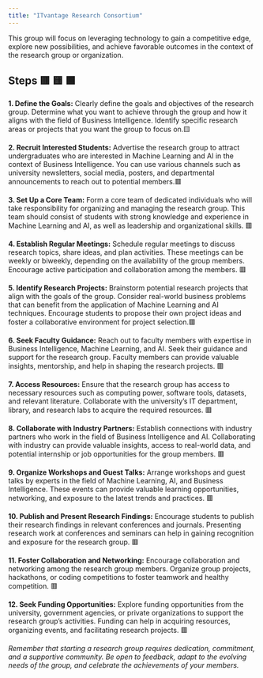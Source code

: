 ```yaml
---
title: "ITvantage Research Consortium"
---
```


This group will focus on leveraging technology to gain a competitive edge, explore new possibilities, and achieve favorable outcomes in the context of the research group or organization.

## Steps 🟥 🟨 🟩

**1. Define the Goals:** Clearly define the goals and objectives of the research group. Determine what you want to achieve through the group and how it aligns with the field of Business Intelligence. Identify specific research areas or projects that you want the group to focus on.🟨

**2. Recruit Interested Students:** Advertise the research group to attract undergraduates who are interested in Machine Learning and AI in the context of Business Intelligence. You can use various channels such as university newsletters, social media, posters, and departmental announcements to reach out to potential members.🟥

**3. Set Up a Core Team:** Form a core team of dedicated individuals who will take responsibility for organizing and managing the research group. This team should consist of students with strong knowledge and experience in Machine Learning and AI, as well as leadership and organizational skills. 🟥

**4. Establish Regular Meetings:** Schedule regular meetings to discuss research topics, share ideas, and plan activities. These meetings can be weekly or biweekly, depending on the availability of the group members. Encourage active participation and collaboration among the members. 🟥

**5. Identify Research Projects:** Brainstorm potential research projects that align with the goals of the group. Consider real-world business problems that can benefit from the application of Machine Learning and AI techniques. Encourage students to propose their own project ideas and foster a collaborative environment for project selection.🟥

**6. Seek Faculty Guidance:** Reach out to faculty members with expertise in Business Intelligence, Machine Learning, and AI. Seek their guidance and support for the research group. Faculty members can provide valuable insights, mentorship, and help in shaping the research projects. 🟥

**7. Access Resources:** Ensure that the research group has access to necessary resources such as computing power, software tools, datasets, and relevant literature. Collaborate with the university's IT department, library, and research labs to acquire the required resources. 🟥

**8. Collaborate with Industry Partners:** Establish connections with industry partners who work in the field of Business Intelligence and AI. Collaborating with industry can provide valuable insights, access to real-world data, and potential internship or job opportunities for the group members. 🟥

**9. Organize Workshops and Guest Talks:** Arrange workshops and guest talks by experts in the field of Machine Learning, AI, and Business Intelligence. These events can provide valuable learning opportunities, networking, and exposure to the latest trends and practices. 🟥

**10. Publish and Present Research Findings:** Encourage students to publish their research findings in relevant conferences and journals. Presenting research work at conferences and seminars can help in gaining recognition and exposure for the research group. 🟥

**11. Foster Collaboration and Networking:** Encourage collaboration and networking among the research group members. Organize group projects, hackathons, or coding competitions to foster teamwork and healthy competition. 🟥

**12. Seek Funding Opportunities:** Explore funding opportunities from the university, government agencies, or private organizations to support the research group's activities. Funding can help in acquiring resources, organizing events, and facilitating research projects. 🟥

*Remember that starting a research group requires dedication, commitment, and a supportive community. Be open to feedback, adapt to the evolving needs of the group, and celebrate the achievements of your members.*
